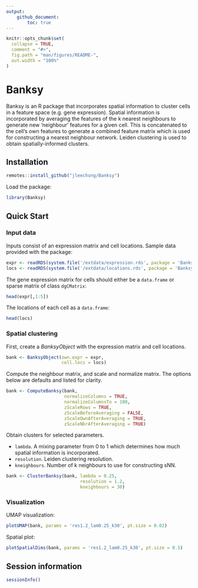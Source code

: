 ```yaml
---
output: 
    github_document:
        toc: true
---
```


<!-- README.md is generated from README.Rmd. Please edit that file -->

```r
knitr::opts_chunk$set(
  collapse = TRUE,
  comment = "#>",
  fig.path = "man/figures/README-",
  out.width = "100%"
)
```
# Banksy

<!-- badges: start -->
<!-- badges: end -->

Banksy is an R package that incorporates spatial information to cluster cells 
in a feature space (e.g. gene expression). Spatial information is incorporated 
by averaging the features of the k nearest neighbours to generate new 
'neighbour' features for a given cell. This is concatenated to the cell's own 
features to generate a combined feature matrix which is used for constructing a 
nearest neighbour network. Leiden clustering is used to obtain 
spatially-informed clusters.

## Installation

```r
remotes::install_github("jleechung/Banksy")
```

Load the package:
```r
library(Banksy)
```

## Quick Start

### Input data

Inputs consist of an expression matrix and cell locations. Sample data provided
with the package:
```r
expr <- readRDS(system.file('/extdata/expression.rds', package = 'Banksy'))
locs <- readRDS(system.file('/extdata/locations.rds', package = 'Banksy'))
```

The gene expression matrix for cells should either be a `data.frame` or sparse 
matrix of class `dgCMatrix`:
```r
head(expr[,1:5])
```

The locations of each cell as a `data.frame`:
```r
head(locs)
```

### Spatial clustering

First, create a *BanksyObject* with the expression matrix and cell locations.
```r
bank <- BanksyObject(own.expr = expr,
                     cell.locs = locs)
```

Compute the neighbour matrix, and scale and normalize matrix. The options below
are defaults and listed for clarity.
```r
bank <- ComputeBanksy(bank,
                      normalizeColumns = TRUE,
                      normalizeColumnsTo = 100,
                      zScaleRows = TRUE,
                      zScaleBeforeAveraging = FALSE,
                      zScaleOwnAfterAveraging = TRUE,
                      zScaleNbrAfterAveraging = TRUE)
```

Obtain clusters for selected parameters.

- `lambda`. A mixing parameter from 0 to 1 which determines how much spatial 
   information is incorporated.  
- `resolution`. Leiden clustering resolution.  
- `kneighbours`. Number of k neighbours to use for constructing sNN.
```r
bank <- ClusterBanksy(bank, lambda = 0.25,
                            resolution = 1.2,
                            kneighbours = 30)
```

### Visualization

UMAP visualization:
```r
plotUMAP(bank, params = 'res1.2_lam0.25_k30', pt.size = 0.02)
```

Spatial plot:
```r
plotSpatialDims(bank, params = 'res1.2_lam0.25_k30', pt.size = 0.5)
```

## Session information
```r
sessionInfo()
```

